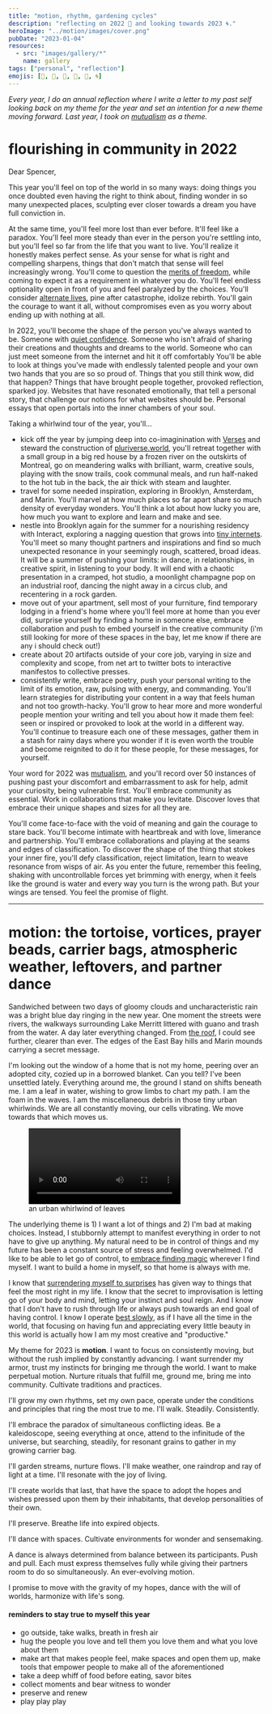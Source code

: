 ```yaml
---
title: "motion, rhythm, gardening cycles"
description: "reflecting on 2022 🤲 and looking towards 2023 🌀."
heroImage: "../motion/images/cover.png"
pubDate: "2023-01-04"
resources:
  - src: "images/gallery/*"
    name: gallery
tags: ["personal", "reflection"]
emojis: [👣, 🌊, 🍃, 📿, 🐢, 🌀]
---
```



_Every year, I do an annual reflection where I write a letter to my past self looking back on my theme for the year and set an intention for a new theme moving forward. Last year, I took on [mutualism](http://spencerchang.me/posts/mutualism) as a theme._

# flourishing in community in 2022

Dear Spencer,

This year you'll feel on top of the world in so many ways: doing things you once doubted even having the right to think about, finding wonder in so many unexpected places, sculpting ever closer towards a dream you have full conviction in.

At the same time, you'll feel more lost than ever before. It'll feel like a paradox. You'll feel more steady than ever in the person you're settling into, but you'll feel so far from the life that you want to live. You'll realize it honestly makes perfect sense. As your sense for what is right and compelling sharpens, things that don't match that sense will feel increasingly wrong. You'll come to question the [merits of freedom](https://spencerchang.substack.com/p/recipe-for-freedom), while coming to expect it as a requirement in whatever you do. You'll feel endless optionality open in front of you and feel paralyzed by the choices. You'll consider [alternate lives](https://spencerchang.substack.com/p/alternate-lives), pine after catastrophe, idolize rebirth. You'll gain the courage to want it all, without compromises even as you worry about ending up with nothing at all.

In 2022, you'll become the shape of the person you've always wanted to be. Someone with [quiet confidence](https://www.spencerchang.me/experiments/100posts/quiet-confidence/). Someone who isn't afraid of sharing their creations and thoughts and dreams to the world. Someone who can just meet someone from the internet and hit it off comfortably You'll be able to look at things you've made with endlessly talented people and your own two hands that you are so so proud of. Things that you still think wow, did that happen? Things that have brought people together, provoked reflection, sparked joy. Websites that have resonated emotionally, that tell a personal story, that challenge our notions for what websites should be. Personal essays that open portals into the inner chambers of your soul.

Taking a whirlwind tour of the year, you'll...

- kick off the year by jumping deep into co-imaginination with [Verses](https://verses.xyz) and steward the construction of [pluriverse.world](http://pluriverse.world), you'll retreat together with a small group in a big red house by a frozen river on the outskirts of Montreal, go on meandering walks with brilliant, warm, creative souls, playing with the snow trails, cook communal meals, and run half-naked to the hot tub in the back, the air thick with steam and laughter.
- travel for some needed inspiration, exploring in Brooklyn, Amsterdam, and Marin. You'll marvel at how much places so far apart share so much density of everyday wonders. You'll think a lot about how lucky you are, how much you want to explore and learn and make and see.
- nestle into Brooklyn again for the summer for a nourishing residency with Interact, exploring a nagging question that grows into [tiny internets](http://tiny-inter.net). You'll meet so many thought partners and inspirations and find so much unexpected resonance in your seemingly rough, scattered, broad ideas. It will be a summer of pushing your limits: in dance, in relationships, in creative spirit, in listening to your body. It will end with a chaotic presentation in a cramped, hot studio, a moonlight champagne pop on an industrial roof, dancing the night away in a circus club, and recentering in a rock garden.
- move out of your apartment, sell most of your furniture, find temporary lodging in a friend's home where you'll feel more at home than you ever did, surprise yourself by finding a home in someone else, embrace collaboration and push to embed yourself in the creative community (i'm still looking for more of these spaces in the bay, let me know if there are any i should check out!)
- create about 20 artifacts outside of your core job, varying in size and complexity and scope, from net art to twitter bots to interactive manifestos to collective presses.
- consistently write, embrace poetry, push your personal writing to the limit of its emotion, raw, pulsing with energy, and commanding. You'll learn strategies for distributing your content in a way that feels human and not too growth-hacky. You'll grow to hear more and more wonderful people mention your writing and tell you about how it made them feel: seen or inspired or provoked to look at the world in a different way. You'll continue to treasure each one of these messages, gather them in a stash for rainy days where you wonder if it is even worth the trouble and become reignited to do it for these people, for these messages, for yourself.

Your word for 2022 was [mutualism](http://spencerchang.me/posts/mutualism), and you'll record over 50 instances of pushing past your discomfort and embarrassment to ask for help, admit your curiosity, being vulnerable first. You'll embrace community as essential. Work in collaborations that make you levitate. Discover loves that embrace their unique shapes and sizes for all they are.

You'll come face-to-face with the void of meaning and gain the courage to stare back. You'll become intimate with heartbreak and with love, limerance and partnership. You'll embrace collaborations and playing at the seams and edges of classification. To discover the shape of the thing that stokes your inner fire, you'll defy classification, reject limitation, learn to weave resonance from wisps of air. As you enter the future, remember this feeling, shaking with uncontrollable forces yet brimming with energy, when it feels like the ground is water and every way you turn is the wrong path. But your wings are tensed. You feel the promise of flight.

---

# motion: the tortoise, vortices, prayer beads, carrier bags, atmospheric weather, leftovers, and partner dance

Sandwiched between two days of gloomy clouds and uncharacteristic rain was a bright blue day ringing in the new year. One moment the streets were rivers, the walkways surrounding Lake Merritt littered with guano and trash from the water. A day later everything changed. From [the roof](https://spencerchang.substack.com/p/secret-places), I could see further, clearer than ever. The edges of the East Bay hills and Marin mounds carrying a secret message.

I'm looking out the window of a home that is not my home, peering over an adopted city, cozied up in a borrowed blanket. Can you tell? I've been unsettled lately. Everything around me, the ground I stand on shifts beneath me. I am a leaf in water, wishing to grow limbs to chart my path. I am the foam in the waves. I am the miscellaneous debris in those tiny urban whirlwinds. We are all constantly moving, our cells vibrating. We move towards that which moves us.

<figure style="width: 40%;">
  <video controls>
    <source src="videos/urban-leaves-whirlwind-vortices.mp4" />
  </video>
  <figcaption>an urban whirlwind of leaves</figcaption>
</figure>

The underlying theme is 1) I want a lot of things and 2) I'm bad at making choices. Instead, I stubbornly attempt to manifest everything in order to not have to give up anything. My natural need to be in control of things and my future has been a constant source of stress and feeling overwhelmed. I'd like to be able to let go of control, to [embrace finding magic](https://spencerchang.substack.com/p/in-search-of-awe) wherever I find myself. I want to build a home in myself, so that home is always with me.

I know that [surrendering myself to surprises](https://spencerchang.substack.com/p/surrendering) has given way to things that feel the most right in my life. I know that the secret to improvisation is letting go of your body and mind, letting your instinct and soul reign. And I know that I don't have to rush through life or always push towards an end goal of having control. I know I operate [best slowly](https://www.spencerchang.me/posts/uneven-time/), as if I have all the time in the world, that focusing on having fun and appreciating every little beauty in this world is actually how I am my most creative and "productive."

My theme for 2023 is **motion**. I want to focus on consistently moving, but without the rush implied by constantly advancing. I want surrender my armor, trust my instincts for bringing me through the world. I want to make perpetual motion. Nurture rituals that fulfill me, ground me, bring me into community. Cultivate traditions and practices.

I'll grow my own rhythms, set my own pace, operate under the conditions and principles that ring the most true to me. I'll walk. Steadily. Consistently.

I'll embrace the paradox of simultaneous conflicting ideas. Be a kaleidoscope, seeing everything at once, attend to the infinitude of the universe, but searching, steadily, for resonant grains to gather in my growing carrier bag.

I'll garden streams, nurture flows. I'll make weather, one raindrop and ray of light at a time. I'll resonate with the joy of living.

I'll create worlds that last, that have the space to adopt the hopes and wishes pressed upon them by their inhabitants, that develop personalities of their own.

I'll preserve. Breathe life into expired objects.

I'll dance with spaces. Cultivate environments for wonder and sensemaking.

A dance is always determined from balance between its participants. Push and pull. Each must express themselves fully while giving their partners room to do so simultaneously. An ever-evolving motion.

I promise to move with the gravity of my hopes, dance with the will of worlds, harmonize with life's song.

#### reminders to stay true to myself this year

- go outside, take walks, breath in fresh air
- hug the people you love and tell them you love them and what you love about them
- make art that makes people feel, make spaces and open them up, make tools that empower people to make all of the aforementioned
- take a deep whiff of food before eating, savor bites
- collect moments and bear witness to wonder
- preserve and renew
- play play play

<Figure src={outIn2023} caption="couldn't resist trying out this trend" />

